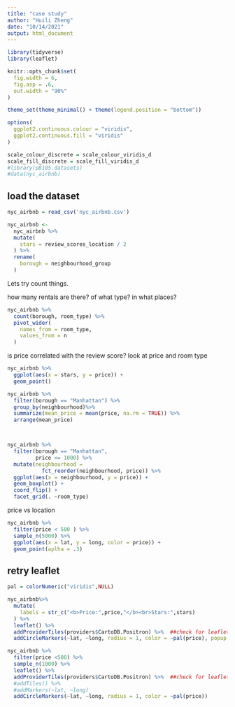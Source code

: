 ```yaml
---
title: "case study"
author: "Huili Zheng"
date: "10/14/2021"
output: html_document
---
```


```r

library(tidyverse)
library(leaflet)

knitr::opts_chunk$set(
  fig.width = 6,
  fig.asp = .6,
  out.width = "90%"
)

theme_set(theme_minimal() + theme(legend.position = "bottom"))

options(
  ggplot2.continuous.colour = "viridis",
  ggplot2.continuous.fill = "viridis"
)

scale_colour_discrete = scale_colour_viridis_d
scale_fill_discrete = scale_fill_viridis_d
#library(p8105.datasets)
#data(nyc_airbnb)
```

## load the dataset

```r
nyc_airbnb = read_csv('nyc_airbnb.csv')
```



```r
nyc_airbnb <-
  nyc_airbnb %>%
  mutate(
    stars = review_scores_location / 2
  ) %>%
  rename(
    borough = neighbourhood_group
  )
```

Lets try count things. 

how many rentals are there? of what type? in what places?
```r
nyc_airbnb %>%
  count(borough, room_type) %>%
  pivot_wider(
    names_from = room_type,
    values_from = n
  )
```


is price correlated with the review score?
look at price and room type
```r
nyc_airbnb %>%
  ggplot(aes(x = stars, y = price)) +
  geom_point()
```


```r

nyc_airbnb %>%
  filter(borough == "Manhattan") %>%
  group_by(neighbourhood)%>%
  summarize(mean_price = mean(price, na.rm = TRUE)) %>%
  arrange(mean_price)



nyc_airbnb %>%
  filter(borough == "Manhattan",
         price <= 1000) %>%
  mutate(neighbourhood = 
           fct_reorder(neighbourhood, price)) %>%
  ggplot(aes(x = neighbourhood, y = price)) +
  geom_boxplot() +
  coord_flip() +
  facet_grid(. ~room_type)
``` 


price vs location

```r

nyc_airbnb %>%
  filter(price < 500 ) %>%
  sample_n(5000) %>%
  ggplot(aes(x = lat, y = long, color = price)) +
  geom_point(aplha = .3)
```

## retry leaflet

```r

pal = colorNumeric("viridis",NULL)

nyc_airbnb%>%
  mutate(
    labels = str_c("<b>Price:",price,"</b><br>Stars:",stars)
  ) %>%
  leaflet() %>%
  addProviderTiles(providers$CartoDB.Positron) %>%  ##check for leaflet for R
  addCircleMarkers(~lat, ~long, radius = 1, color = ~pal(price), popup = ~labels)

nyc_airbnb %>%  
  filter(price <500) %>%
  sample_n(1000) %>%
  leaflet() %>%
  addProviderTiles(providers$CartoDB.Positron) %>%  ##check for leaflet for R
  #addTiles() %>%
  #addMarkers(~lat, ~long)
  addCircleMarkers(~lat, ~long, radius = 1, color = ~pal(price))

```











